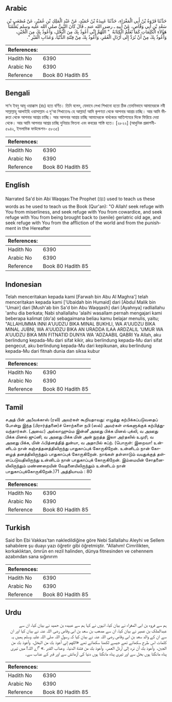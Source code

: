 ## Arabic


<div dir="rtl" lang="ar" style={{fontSize:'larger',backgroundColor:'#f8f9fa',padding:20}}>
حَدَّثَنَا فَرْوَةُ بْنُ أَبِي الْمَغْرَاءِ، حَدَّثَنَا عَبِيدَةُ بْنُ حُمَيْدٍ، عَنْ عَبْدِ الْمَلِكِ بْنِ عُمَيْرٍ، عَنْ مُصْعَبِ بْنِ سَعْدِ بْنِ أَبِي وَقَّاصٍ، عَنْ أَبِيهِ ـ رضى الله عنه ـ قَالَ كَانَ النَّبِيُّ صلى الله عليه وسلم يُعَلِّمُنَا هَؤُلاَءِ الْكَلِمَاتِ كَمَا تُعَلَّمُ الْكِتَابَةُ ‏ "‏ اللَّهُمَّ إِنِّي أَعُوذُ بِكَ مِنَ الْبُخْلِ، وَأَعُوذُ بِكَ مِنَ الْجُبْنِ، وَأَعُوذُ بِكَ مِنْ أَنْ نُرَدَّ إِلَى أَرْذَلِ الْعُمُرِ، وَأَعُوذُ بِكَ مِنْ فِتْنَةِ الدُّنْيَا، وَعَذَابِ الْقَبْرِ ‏"‏‏.‏
</div>
<div style={{backgroundColor:'#f8f9fa',padding:20, marginBottom: 10}}><table> <thead> <tr> <th>References:</th> <th></th> </tr> </thead> <tbody><tr><td>Hadith No</td><td>6390</td></tr><tr><td>Arabic No</td><td>6390</td></tr><tr><td>Reference</td><td>Book 80 Hadith 85</td></tr></tbody></table></div>

## Bengali


<div dir="ltr" lang="bn" style={{fontSize:'larger',backgroundColor:'#f8f9fa',padding:20}}>
সা‘দ ইবনু আবূ ওয়াক্কাস (রাঃ) হতে বর্ণিত। তিনি বলেন, যেভাবে লেখা শিখানো হতো ঠিক তেমনিভাবে আমাদেরকে নবী সাল্লাল্লাহু আলাইহি ওয়াসাল্লাম এ দু‘আ শিখাতেনঃ হে আল্লাহ! আমি কৃপণতা থেকে আপনার আশ্রয় চাচ্ছি। আর আমি ভীরুতা থেকে আপনার আশ্রয় চাচ্ছি। আর আপনার আশ্রয় চাচ্ছি আমাদেরকে বার্ধক্যের আতিশয্যের দিকে ফিরিয়ে দেয়া থেকে। আর আমি আপনার আশ্রয় চাচ্ছি দুনিয়ার ফিতনা এবং কবরের শাস্তি হতে। [২৮২২] (আধুনিক প্রকাশনী- ৫৯৪২, ইসলামিক ফাউন্ডেশন- ৫৮৩৫)
</div>
<div style={{backgroundColor:'#f8f9fa',padding:20, marginBottom: 10}}><table> <thead> <tr> <th>References:</th> <th></th> </tr> </thead> <tbody><tr><td>Hadith No</td><td>6390</td></tr><tr><td>Arabic No</td><td>6390</td></tr><tr><td>Reference</td><td>Book 80 Hadith 85</td></tr></tbody></table></div>

## English


<div dir="ltr" lang="en" style={{fontSize:'larger',backgroundColor:'#f8f9fa',padding:20}}>
Narrated Sa'd bin Abi Waqqas:The Prophet (ﷺ) used to teach us these words as he used to teach us the Book (Qur'an): "O Allah! seek refuge with You from miserliness, and seek refuge with You from cowardice, and seek refuge with You from being brought back to (senile) geriatric old age, and seek refuge with You from the affliction of the world and from the punishment in the Hereafter
</div>
<div style={{backgroundColor:'#f8f9fa',padding:20, marginBottom: 10}}><table> <thead> <tr> <th>References:</th> <th></th> </tr> </thead> <tbody><tr><td>Hadith No</td><td>6390</td></tr><tr><td>Arabic No</td><td>6390</td></tr><tr><td>Reference</td><td>Book 80 Hadith 85</td></tr></tbody></table></div>

## Indonesian


<div dir="ltr" lang="id" style={{fontSize:'larger',backgroundColor:'#f8f9fa',padding:20}}>
Telah menceritakan kepada kami [Farwah bin Abu Al Maghra'] telah menceritakan kepada kami ['Ubaidah bin Humaid] dari [Abdul Malik bin 'Umair] dari [Mush'ab bin Sa'd bin Abu Waqqash] dari [Ayahnya] radliallahu 'anhu dia berkata; Nabi shallallahu 'alaihi wasallam pernah mengajari kami beberapa kalimat (do'a) sebagaimana beliau kamu belajar menulis, yaitu; "ALLAHUMMA INNI A'UUDZU BIKA MINAL BUKHLI, WA A'UUDZU BIKA MINAL JUBNI, WA A'UUDZU BIKA AN URADDA ILAA ARDZALIL 'UMUR WA A'UUDZU BIKA MIN FITNATID DUNYA WA 'ADZAABIL QABRI Ya Allah, aku berlindung kepada-Mu dari sifat kikir, aku berlindung kepada-Mu dari sifat pengecut, aku berlindung kepada-Mu dari kepikunan, aku berlindung kepada-Mu dari fitnah dunia dan siksa kubur
</div>
<div style={{backgroundColor:'#f8f9fa',padding:20, marginBottom: 10}}><table> <thead> <tr> <th>References:</th> <th></th> </tr> </thead> <tbody><tr><td>Hadith No</td><td>6390</td></tr><tr><td>Arabic No</td><td>6390</td></tr><tr><td>Reference</td><td>Book 80 Hadith 85</td></tr></tbody></table></div>

## Tamil


<div dir="ltr" lang="ta" style={{fontSize:'larger',backgroundColor:'#f8f9fa',padding:20}}>
சஅத் பின் அபீவக்காஸ் (ரலி) அவர்கள் கூறியதாவது: எழுத்து கற்பிக்கப்படுவதைப் போன்று இந்த (பிரார்த்தனை)ச் சொற்களை நபி (ஸல்) அவர்கள் எங்களுக்குக் கற்பித்துவந்தார்கள். (அவை:) அல்லாஹும்ம இன்னீ அஊது பிக்க மினல் புக்லி, வ அஊது பிக்க மினல் ஜுப்னி, வ அஊது பிக்க மின் அன் நுறத்த இலா அர்தலில் உமுரி, வ அஊது பிக்க, மின் ஃபித்னத்தித் துன்யா, வ அதாபில் கப்ற். (பொருள்: இறைவா! உன்னிடம் நான் கஞ்சத்தனத்திலிருந்து பாதுகாப்புக் கோருகிறேன். உன்னிடம் நான் கோழைத் தனத்திலிருந்தும் பாதுகாப்புக் கோருகிறேன். நாங்கள் தள்ளாடும் வயதுக்குத் தள்ளப்படுவதிலிருந்து உன்னிடம் நான் பாதுகாப்புக் கோருகிறேன். இம்மையின் சோதனையிலிருந்தும் மண்ணறையின் வேதனையிலிருந்தும் உன்னிடம் நான் பாதுகாப்புக்கோருகிறேன்.)71 அத்தியாயம் : 80
</div>
<div style={{backgroundColor:'#f8f9fa',padding:20, marginBottom: 10}}><table> <thead> <tr> <th>References:</th> <th></th> </tr> </thead> <tbody><tr><td>Hadith No</td><td>6390</td></tr><tr><td>Arabic No</td><td>6390</td></tr><tr><td>Reference</td><td>Book 80 Hadith 85</td></tr></tbody></table></div>

## Turkish


<div dir="ltr" lang="tr" style={{fontSize:'larger',backgroundColor:'#f8f9fa',padding:20}}>
Said İbn Ebi Vakkas'tan nakledildiğine göre Nebi Sallallahu Aleyhi ve Sellem sahabılere şu duayı yazı öğretir gibi öğretmiştir. "Allahım! Cimrilikten, korkaklıktan, ömrün en rezil halinden, dünya fitnesinden ve cehennem azabından sana sığınırım
</div>
<div style={{backgroundColor:'#f8f9fa',padding:20, marginBottom: 10}}><table> <thead> <tr> <th>References:</th> <th></th> </tr> </thead> <tbody><tr><td>Hadith No</td><td>6390</td></tr><tr><td>Arabic No</td><td>6390</td></tr><tr><td>Reference</td><td>Book 80 Hadith 85</td></tr></tbody></table></div>

## Urdu


<div dir="rtl" lang="ur" style={{fontSize:'larger',backgroundColor:'#f8f9fa',padding:20}}>
ہم سے فروہ بن ابی المغراء نے بیان کیا، انہوں نے کہا ہم سے عبیدہ بن حمید نے بیان کیا، ان سے عبدالملک بن عمیر نے بیان کیا، ان سے مصعب بن سعد بن ابی وقاص رضی اللہ عنہ نے بیان کیا اور ان سے ان کے والد سعد بن ابی وقاص رضی اللہ عنہ نے بیان کیا کہ رسول اللہ صلی اللہ علیہ وسلم ہمیں یہ کلمات اس طرح سکھاتے تھے جیسے لکھنا سکھاتے تھے «اللهم إني أعوذ بك من البخل،‏‏‏‏ ‏‏‏‏ وأعوذ بك من الجبن،‏‏‏‏ ‏‏‏‏ وأعوذ بك أن نرد إلى أرذل العمر،‏‏‏‏ ‏‏‏‏ وأعوذ بك من فتنة الدنيا،‏‏‏‏ ‏‏‏‏ وعذاب القبر‏ ‏‏.‏» ”اے اللہ! میں تیری پناہ مانگتا ہوں بخل سے اور تیری پناہ مانگتا ہوں دنیا کی آزمائش سے اور قبر کے عذاب سے۔
</div>
<div style={{backgroundColor:'#f8f9fa',padding:20, marginBottom: 10}}><table> <thead> <tr> <th>References:</th> <th></th> </tr> </thead> <tbody><tr><td>Hadith No</td><td>6390</td></tr><tr><td>Arabic No</td><td>6390</td></tr><tr><td>Reference</td><td>Book 80 Hadith 85</td></tr></tbody></table></div>